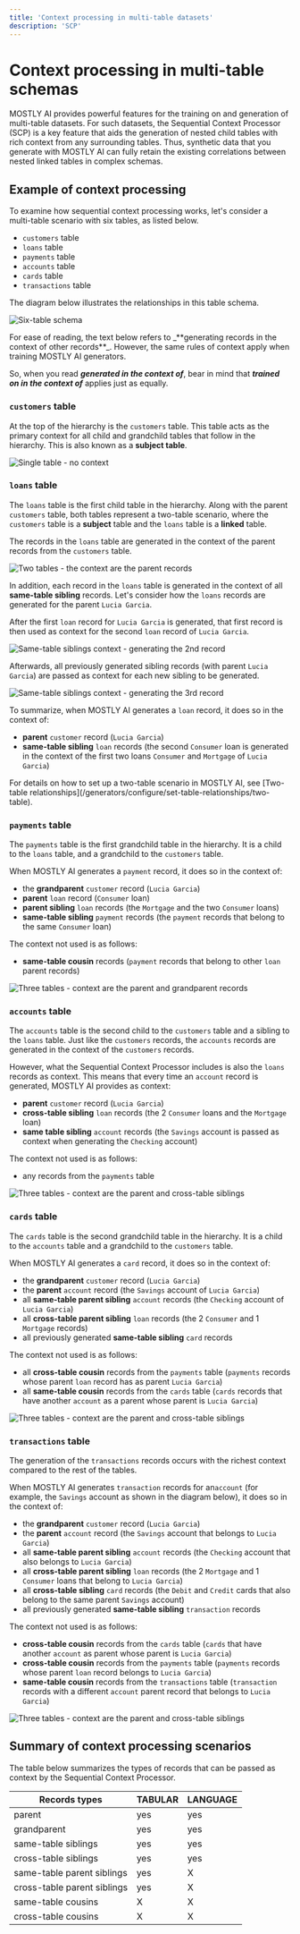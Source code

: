 ```yaml
---
title: 'Context processing in multi-table datasets'
description: 'SCP'
---
```



# Context processing in multi-table schemas

MOSTLY AI provides powerful features for the training on and generation of multi-table datasets. For such datasets, the Sequential Context Processor (SCP) is a key feature that aids the generation of nested child tables with rich context from any surrounding tables. Thus, synthetic data that you generate with MOSTLY AI can fully retain the existing correlations between nested linked tables in complex schemas.

## Example of context processing

To examine how sequential context processing works, let's consider a multi-table scenario with six tables, as listed below.

* `customers` table
* `loans` table
* `payments` table
* `accounts` table
* `cards` table
* `transactions` table

The diagram below illustrates the relationships in this table schema.

<Image
    src="/docimages/concepts/scp/six-table-schema.png"
    alt="Six-table schema"
    width={800}
    height={90}
/>

<Callout>
For ease of reading, the text below refers to _**generating records in the context of other records**_. However, the same rules of context apply when training MOSTLY AI generators.

So, when you read _**generated in the context of**_, bear in mind that _**trained on in the context of**_ applies just as equally.
</Callout>

### `customers` table

At the top of the hierarchy is the `customers` table. This table acts as the primary context for all child and grandchild tables that follow in the hierarchy. This is also known as a **subject table**.

<Image
    src="/docimages/concepts/scp/01-single-table.svg"
    alt="Single table - no context"
    width={200}
    height={90}
/>

### `loans` table

The `loans` table is the first child table in the hierarchy. Along with the parent `customers` table, both tables represent a two-table scenario, where the `customers` table is a **subject** table and the `loans` table is a **linked** table.

The records in the `loans` table are generated in the context of the parent records from the `customers` table.

<Image
    src="/docimages/concepts/scp/02-two-tables.svg"
    alt="Two tables - the context are the parent records"
    width={600}
    height={90}
/>

In addition, each record in the `loans` table is generated in the context of all **same-table sibling** records. Let's consider how the `loans` records are generated for the parent `Lucia Garcia`.

After the first `loan` record for `Lucia Garcia` is generated, that first record is then used as context for the second `loan` record of `Lucia Garcia`.

<Image
    src="/docimages/concepts/scp/01-mostly-ai-same-table-siblings-context-2nd-record.svg"
    alt="Same-table siblings context - generating the 2nd record"
    width={600}
    height={90}
/>

Afterwards, all previously generated sibling records (with parent `Lucia Garcia`) are passed as context for each new sibling to be generated.

<Image
    src="/docimages/concepts/scp/01-mostly-ai-same-table-siblings-context-3rd-record.svg"
    alt="Same-table siblings context - generating the 3rd record"
    width={600}
    height={90}
/>

To summarize, when MOSTLY AI generates a `loan` record, it does so in the context of:

* **parent** `customer` record (`Lucia Garcia`)
* **same-table sibling** `loan` records (the second `Consumer` loan is generated in the context of the first two loans `Consumer` and `Mortgage` of `Lucia Garcia`)

<Callout>
For details on how to set up a two-table scenario in MOSTLY AI, see [Two-table relationships](/generators/configure/set-table-relationships/two-table).
</Callout>

### `payments` table

The `payments` table is the first grandchild table in the hierarchy. It is a child to the `loans` table, and a grandchild to the `customers` table.

When MOSTLY AI generates a `payment` record, it does so in the context of:

* the **grandparent** `customer` record (`Lucia Garcia`)
* **parent** `loan` record (`Consumer` loan)
* **parent sibling** `loan` records (the `Mortgage` and the two `Consumer` loans)
* **same-table sibling** `payment` records (the `payment` records that belong to the same `Consumer` loan)

The context not used is as follows:

* **same-table cousin** records (`payment` records that belong to other `loan` parent records)

<Image
    src="/docimages/concepts/scp/03-three-tables.svg"
    alt="Three tables - context are the parent and grandparent records"
    width={800}
    height={90}
/>

### `accounts` table

The `accounts` table is the second child to the `customers` table and a sibling to the `loans` table. Just like the `customers` records, the `accounts` records are generated in the context of the `customers` records.

However, what the Sequential Context Processor includes is also the `loans` records as context. This means that every time an `account` record is generated, MOSTLY AI provides as context:

* **parent** `customer` record (`Lucia Garcia`)
* **cross-table sibling** `loan` records (the 2 `Consumer` loans and the `Mortgage` loan)
* **same table sibling** `account` records (the `Savings` account is passed as context when generating the `Checking` account)

The context not used is as follows:

* any records from the `payments` table

<Image
    src="/docimages/concepts/scp/04-four-tables.svg"
    alt="Three tables - context are the parent and cross-table siblings"
    width={800}
    height={90}
/>

### `cards` table

The `cards` table is the second grandchild table in the hierarchy. It is a child to the `accounts` table and a grandchild to the `customers` table.

When MOSTLY AI generates a `card` record, it does so in the context of:

* the **grandparent** `customer` record (`Lucia Garcia`)
* the **parent** `account` record (the `Savings` account of `Lucia Garcia`)
* all **same-table parent sibling** `account` records (the `Checking` account of `Lucia Garcia`)
* all **cross-table parent sibling** `loan` records (the 2 `Consumer` and 1 `Mortgage` records)
* all previously generated **same-table sibling** `card` records

The context not used is as follows:

* all **cross-table cousin** records from the `payments` table (`payments` records whose parent `loan` record has as parent `Lucia Garcia`)
* all **same-table cousin** records from the `cards` table (`cards` records that have another `account` as a parent whose parent is `Lucia Garcia`)

<Image
    src="/docimages/concepts/scp/05-five-tables.svg"
    alt="Three tables - context are the parent and cross-table siblings"
    width={800}
    height={90}
/>

### `transactions` table

The generation of the `transactions` records occurs with the richest context compared to the rest of the tables.

When MOSTLY AI generates `transaction` records for an`account` (for example, the `Savings` account as shown in the diagram below), it does so in the context of:

* the **grandparent** `customer` record (`Lucia Garcia`)
* the **parent** `account` record (the `Savings` account that belongs to `Lucia Garcia`)
* all **same-table parent sibling** `account` records (the `Checking` account that also belongs to `Lucia Garcia`)
* all **cross-table parent sibling** `loan` records (the 2 `Mortgage` and 1 `Consumer` loans that belong to `Lucia Garcia`)
* all **cross-table sibling** `card` records (the `Debit` and `Credit` cards that also belong to the same parent `Savings` account)
* all previously generated **same-table sibling** `transaction` records

The context not used is as follows:

* **cross-table cousin** records from the `cards` table (`cards` that have another `account` as parent whose parent is `Lucia Garcia`)
* **cross-table cousin** records from the `payments` table (`payments` records whose parent `loan` record belongs to `Lucia Garcia`)
* **same-table cousin** records from the `transactions` table (`transaction` records with a different `account` parent record that belongs to `Lucia Garcia`)

<Image
    src="/docimages/concepts/scp/06-six-tables.svg"
    alt="Three tables - context are the parent and cross-table siblings"
    width={800}
    height={90}
/>

## Summary of context processing scenarios

The table below summarizes the types of records that can be passed as context by the Sequential Context Processor.

| Records types               | TABULAR | LANGUAGE |
|-----------------------------|---------|----------|
| parent                      | yes     | yes      |
| grandparent                 | yes     | yes      |
| same-table siblings         | yes     | yes      |
| cross-table siblings        | yes     | yes      |
| same-table parent siblings  | yes     | X        |
| cross-table parent siblings | yes     | X        |
| same-table cousins          | X       | X        |
| cross-table cousins         | X       | X        |
